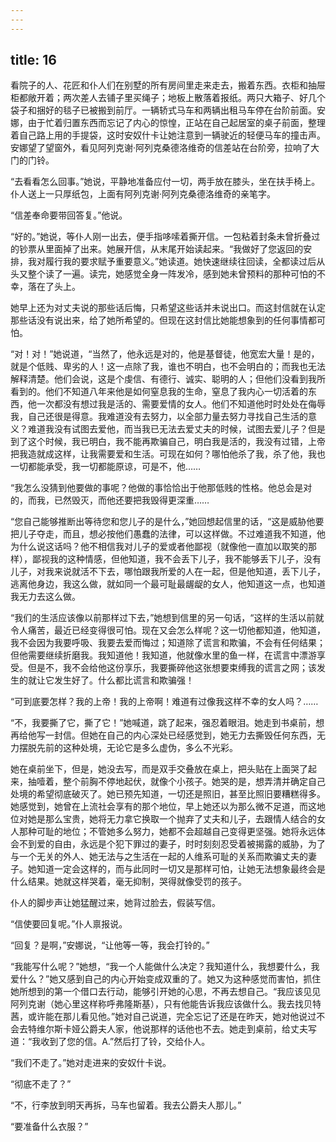 ```yaml
---
---
---
```

title: 16
---




看院子的人、花匠和仆人们在别墅的所有房间里走来走去，搬着东西。衣柜和抽屉柜都敞开着；两次差人去铺子里买绳子；地板上散落着报纸。两只大箱子、好几个袋子和捆好的毯子已被搬到前厅。一辆轿式马车和两辆出租马车停在台阶前面。安娜，由于忙着归置东西而忘记了内心的惊惶，正站在自己起居室的桌子前面，整理着自己路上用的手提袋，这时安奴什卡让她注意到一辆驶近的轻便马车的撞击声。安娜望了望窗外，看见阿列克谢·阿列克桑德洛维奇的信差站在台阶旁，拉响了大门的门铃。

“去看看怎么回事。”她说，平静地准备应付一切，两手放在膝头，坐在扶手椅上。仆人送上一只厚纸包，上面有阿列克谢·阿列克桑德洛维奇的亲笔字。

“信差奉命要带回答复。”他说。

“好的。”她说，等仆人刚一出去，便手指哆嗦着撕开信。一包粘着封条未曾折叠过的钞票从里面掉了出来。她展开信，从末尾开始读起来。“我做好了您返回的安排，我对履行我的要求赋予重要意义。”她读道。她快速继续往回读，全都读过后从头又整个读了一遍。读完，她感觉全身一阵发冷，感到她未曾预料的那种可怕的不幸，落在了头上。

她早上还为对丈夫说的那些话后悔，只希望这些话并未说出口。而这封信就在认定那些话没有说出来，给了她所希望的。但现在这封信比她能想象到的任何事情都可怕。

“对！对！”她说道，“当然了，他永远是对的，他是基督徒，他宽宏大量！是的，就是个低贱、卑劣的人！这一点除了我，谁也不明白，也不会明白的；而我也无法解释清楚。他们会说，这是个虔信、有德行、诚实、聪明的人；但他们没看到我所看到的。他们不知道八年来他是如何窒息我的生命，窒息了我内心一切活着的东西，他一次都没有想过我是活的、需要爱情的女人。他们不知道他时时处处在侮辱我，自己还很是得意。我难道没有去努力，以全部力量去努力寻找自己生活的意义？难道我没有试图去爱他，而当我已无法去爱丈夫的时候，试图去爱儿子？但是到了这个时候，我已明白，我不能再欺骗自己，明白我是活的，我没有过错，上帝把我造就成这样，让我需要爱和生活。可现在如何？哪怕他杀了我，杀了他，我也一切都能承受，我一切都能原谅，可是不，他……

“我怎么没猜到他要做的事呢？他做的事恰恰出于他那低贱的性格。他总会是对的，而我，已然毁灭，而他还要把我毁得更深重……

“您自己能够推断出等待您和您儿子的是什么，”她回想起信里的话，“这是威胁他要把儿子夺走，而且，想必按他们愚蠢的法律，可以这样做。不过难道我不知道，他为什么说这话吗？他不相信我对儿子的爱或者他鄙视（就像他一直加以取笑的那样），鄙视我的这种情感，但他知道，我不会丢下儿子，我不能够丢下儿子，没有儿子，对我来说就活不下去，哪怕跟我所爱的人在一起，但是他知道，丢下儿子，逃离他身边，我这么做，就如同一个最可耻最龌龊的女人，他知道这一点，也知道我无力去这么做。

“我们的生活应该像以前那样过下去，”她想到信里的另一句话，“这样的生活以前就令人痛苦，最近已经变得很可怕。现在又会怎么样呢？这一切他都知道，他知道，我不会因为我要呼吸、我要去爱而悔过；知道除了谎言和欺骗，不会有任何结果；但他需要继续折磨我。我知道他！我知道，他就像水里的鱼一样，在谎言中漂游享受。但是不，我不会给他这份享乐，我要撕碎他这张想要束缚我的谎言之网；该发生的就让它发生好了。什么都比谎言和欺骗强！

“可到底要怎样？我的上帝！我的上帝啊！难道有过像我这样不幸的女人吗？……

“不，我要撕了它，撕了它！”她喊道，跳了起来，强忍着眼泪。她走到书桌前，想再给他写一封信。但她在自己的内心深处已经感觉到，她无力去撕毁任何东西，无力摆脱先前的这种处境，无论它是多么虚伪，多么不光彩。

她在桌前坐下，但是，她没去写，而是双手交叠放在桌上，把头贴在上面哭了起来，抽噎着，整个前胸不停地起伏，就像个小孩子。她哭的是，想弄清并确定自己处境的希望彻底破灭了。她已预先知道，一切还是照旧，甚至比照旧要糟糕得多。她感觉到，她曾在上流社会享有的那个地位，早上她还以为那么微不足道，而这地位对她是那么宝贵，她将无力拿它换取一个抛弃了丈夫和儿子，去跟情人结合的女人那种可耻的地位；不管她多么努力，她都不会超越自己变得更坚强。她将永远体会不到爱的自由，永远是个犯下罪过的妻子，时时刻刻忍受着被揭露的威胁，为了与一个无关的外人、她无法与之生活在一起的人维系可耻的关系而欺骗丈夫的妻子。她知道一定会这样的，而与此同时一切又是那样可怕，让她无法想象最终会是什么结果。她就这样哭着，毫无抑制，哭得就像受罚的孩子。

仆人的脚步声让她猛醒过来，她背过脸去，假装写信。

“信使要回复呢。”仆人禀报说。

“回复？是啊，”安娜说，“让他等一等，我会打铃的。”

“我能写什么呢？”她想，“我一个人能做什么决定？我知道什么，我想要什么，我爱什么？”她又感到自己的内心开始变成双重的了。她又为这种感觉而害怕，抓住她所想到的第一个借口去行动，能够引开她的心思，不再去想自己。“我应该见见阿列克谢（她心里这样称呼弗隆斯基），只有他能告诉我应该做什么。我去找贝特茜，或许能在那儿看见他。”她对自己说道，完全忘记了还是在昨天，她对他说过不会去特维尔斯卡娅公爵夫人家，他说那样的话他也不去。她走到桌前，给丈夫写道：“我收到了您的信。A.”然后打了铃，交给仆人。

“我们不走了。”她对走进来的安奴什卡说。

“彻底不走了？”

“不，行李放到明天再拆，马车也留着。我去公爵夫人那儿。”

“要准备什么衣服？”